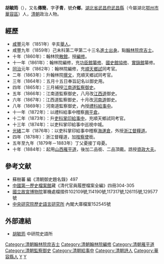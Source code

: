 {{明清人物信息框
| 姓名 = 胡毓筠
| 原名 = 胡傳簡
| 圖片名稱=
| 圖片大小 =
| 圖片說明 =
| 最高職務 = 二品頂戴，[[按察使|按察使]]銜，[[道員|道員]]
| 屆數 = 
| 國家 = 大清
| 前任 = 
| 繼任 = 
| 爵位 =
| 籍貫 = [[湖北省|湖北省]][[武昌府|武昌府]][[武昌县_(东吴)|武昌縣]]
| 族裔 = 漢族
| 旗籍 = 
| 字號 = 字'''子青'''，號'''介鄉'''
| 諡號 = 
| 出生日期 = [[道光|道光]]九年（1829年）
| 出生地點 = [[湖北省|湖北省]][[武昌县_(东吴)|武昌縣]]葛店鎮大灣
| 逝世日期 = [[光緒|光緒]]十八年（1892年）
| 逝世地點 = 
| 墓葬 =
| 配偶 =
| 親屬 =
| 出身 = 
*咸豐元年辛亥科舉人
*咸豐九年己未科進士出身
| 經歷 = 
*[[翰林院|翰林院]][[庶吉士|庶吉士]]（咸豐九年-十年）
*翰林院[[編修|編修]]（咸豐十年-十一年）
*編修充[[功臣館|功臣館]][[纂修|纂修]]（咸豐十一年）
*編修充[[國史館|國史館]][[協修|協修]]（咸豐十一年）
*編修充[[實錄館|實錄館]]纂修（咸豐十一年） 
*編修充順天[[鄉試|鄉試]]同考官（同治元年-二年；十二年）
*翰林院[[撰文|撰文]]（同治二年）
*江南道[[監察御史|監察御史]]（同治四年-五年）
*江西道監察御史（同治五年-六年）
*河南道監察御史（同治六年-八年）
*[[禮科|禮科]][[給事中|給事中]]（同治八年-十二年）
*[[吏科|吏科]][[掌印給事中|掌印給事中]]（同治十二年-光緒二年）
*[[浙江|浙江]][[督糧道|督糧道]]（光緒二年-五年）
*[[按察使|按察使]]銜（光緒四年）
*[[山西|山西]][[雁平道|雁平道]]（光緒十年-？年） 
| 著作 = 
}}
'''胡毓筠'''（{{bd|1829年||1892年|catIdx=H胡}}），又名'''傳簡'''，字'''子青'''，號'''介鄉'''。[[湖北省|湖北省]][[武昌府|武昌府]][[武昌县_(东吴)|武昌縣]]（今屬湖北[[鄂州市|鄂州市]][[華容區|華容區]]）人，[[清朝|清朝]]政治人物。

== 經歷 ==
*[[咸豐|咸豐]]元年（1851年）辛亥[[舉人|舉人]]。
*咸豐九年（1859年）己未科第二甲第二十三名[[進士出身|進士出身]]。點[[翰林院|翰林院]][[庶吉士|庶吉士]]。
*十年（1860年）：翰林院[[散館|散館]]，授[[編修|編修]]。
*十一年（1861年）：翰林院編修，充[[功臣館|功臣館]][[纂修|纂修]]、[[國史館_(清朝)|國史館]][[協修|協修]]、[[實錄館|實錄館]]纂修。
*[[同治|同治]]元年（1862年）：翰林院編修，充[[順天府|順天]][[鄉試|鄉試]]同考官。
*二年（1863年）：升翰林院[[撰文|撰文]]，充順天鄉試同考官。
*三年（1864年）：五月十五日奉旨記名以御史用。
*四年（1865年）：三月補授[[江南道|江南道]][[監察御史|監察御史]]。
*五年（1866年）：江南道監察御史，八月改[[江西道|江西道]]御史。
*六年（1867年）：江西道監察御史，十月改[[河南道|河南道]]御史。
*八年（1869年）：河南道監察御史，內授[[禮科|禮科]][[給事中|給事中]]。
*十一年（1872年）：以禮科給事中稽察[[興平倉|興平倉]]。
*十二年（1873年）：升[[吏科|吏科]][[掌印給事中|掌印給事中]]，充順天鄉試同考官。
*十三年（1874年）：以吏科掌印給事中巡視中城。
*[[光緒|光緒]]二年（1876年）：以吏科掌印給事中稽察[[海運倉|海運倉]]，外授[[浙江|浙江]][[督糧道|督糧道]]。
*四年（1878年）：浙江督糧道，加[[按察使|按察使]]銜。
*五年至九年（1879年－1883年）丁父憂接丁母憂。
*十年（1884年）：起用[[山西|山西]][[雁平道|雁平道]]，後加二品銜、二品頂戴。誥授[[資政大夫|資政大夫]]。

== 參考文献 ==
*蘇樹蕃 編《清朝御史題名錄》497 
*[[中國第一歷史檔案館|中國第一歷史檔案館]]藏《清代官員履歷檔案全編》四冊304-305
*[[國立故宮博物院|國立故宮博物院]]軍機處檔摺件102109號,114190號,117317號,126115號,129577號
*[[中央研究院|中央研究院]][http://www.ihp.sinica.edu.tw/ 歷史語言研究所] {{Wayback|url=http://www.ihp.sinica.edu.tw/ |date=20100424033054 }}內閣大庫檔案152545號

==外部連結==
*[http://npmhost.npm.gov.tw/ttscgi2/ttsquery?0:0:npmauac:TM%3D%ADJ%B7%B6%B8a 胡毓筠] 中研院史語所

{{DEFAULTSORT:Hu胡}}
{{咸豐九年己未科殿試金榜}}
[[Category:清朝翰林院庶吉士|Category:清朝翰林院庶吉士]]
[[Category:清朝翰林院編修|Category:清朝翰林院編修]]
[[Category:清朝雁平道|Category:清朝雁平道]]
[[Category:清朝監察御史|Category:清朝監察御史]]
[[Category:清朝給事中|Category:清朝給事中]]
[[Category:清朝詩人|Category:清朝詩人]]
[[Category:華容縣人|Category:華容縣人]]
[[Category:鄂城胡氏|Y]]
[[Category:胡姓|Y]]